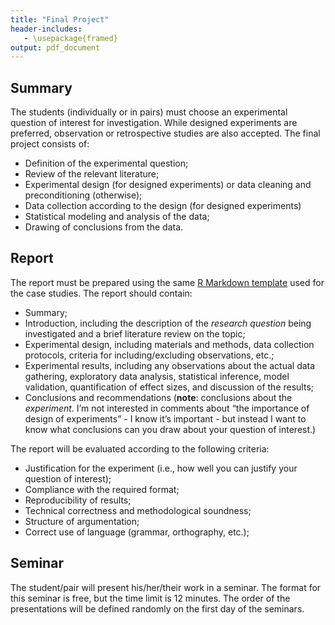 ```yaml
---
title: "Final Project"
header-includes:
   - \usepackage{framed}
output: pdf_document
---
```

\definecolor{shadecolor}{rgb}{0.94, 0.97, 1.0}

## Summary
The students (individually or in pairs) must choose an experimental question of interest for investigation. While designed experiments are preferred, observation or retrospective studies are also accepted. The final project consists of:

- Definition of the experimental question;
- Review of the relevant literature;
- Experimental design (for designed experiments) or data cleaning and preconditioning (otherwise);
- Data collection according to the design (for designed experiments)
- Statistical modeling and analysis of the data;
- Drawing of conclusions from the data.

## Report
The report must be prepared using the same [R Markdown template](https://github.com/fcampelo/Design-and-Analysis-of-Experiments/tree/master/Report%20template) used for the case studies. The report should contain:

- Summary;
- Introduction, including the description of the _research question_ being investigated and a brief literature review on the topic;
- Experimental design, including materials and methods, data collection protocols, criteria for including/excluding observations, etc.;
- Experimental results, including any observations about the actual data gathering, exploratory data analysis, statistical inference, model validation, quantification of effect sizes, and discussion of the results;
- Conclusions and recommendations (**note**: conclusions about the _experiment_. I'm not interested in comments about "the importance of design of experiments" - I know it's important - but instead I want to know what conclusions can you draw about your question of interest.)


The report will be evaluated according to the following criteria:

- Justification for the experiment (i.e., how well you can justify your question of interest);
- Compliance with the required format;
- Reproducibility of results;
- Technical correctness and methodological soundness;
- Structure of argumentation;
- Correct use of language (grammar, orthography, etc.);

## Seminar
The student/pair will present his/her/their work in a seminar. The format for this seminar is free, but the time limit is 12 minutes. The order of the presentations will be defined randomly on the first day of the seminars.